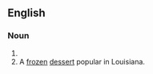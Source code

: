 ==English==
{{wikipedia}}

===Noun===
{{en-noun|-}}

# {{misspelling of|huckaback}}
# A [[frozen]] [[dessert]] popular in Louisiana.